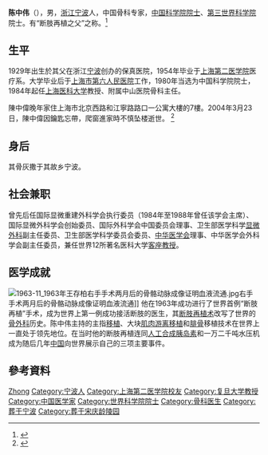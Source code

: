 {{Infobox_Person
| name = 陈中伟
|image= 1963-11 1963年首例断肢再植手术成功医生钱允庆和陈中伟 (cropped).jpg
| caption=     1963年首例断肢再植手术成功医生钱允庆和陈中伟
|box_width= 
|occupation= 
| period = 
|birth_name=
| other_names =
| Sex =男
|birth_date= 1929年10月1日
|birth_place= 
|death_date= {{death date and age|2004|3|23|1929|10|1|}}
|death_place= 
| nationality ={{PRC}}
| residence =
| party =
| religion =
| spouse = 
| relatives = 
|education= 
| past = 
{{Infobox_People_CAS
|学部=生命科学和医学学部
|专业=骨科学
|当选年=1980年
}}
| work =
|awards=
}}

'''陈中伟'''（{{bd|1929年|10月1日|2004年|3月23日}}），男，[[浙江|浙江]][[宁波|宁波]]人，中国骨科专家，[[中国科学院院士|中国科学院院士]]、[[第三世界科学院|第三世界科学院]]院士。有“断肢再植之父”之称。<ref>{{cite web |url=http://xiaoshi.nbedu.net.cn/Info_Manager/School_Intro/source/00000542_1.jpg |title=陈中伟|accessdate=2005-10-16 |deadurl=yes |archiveurl=https://web.archive.org/web/20060619061435/http://xiaoshi.nbedu.net.cn/Info_Manager/School_Intro/source/00000542_1.jpg |archivedate=2006-06-19 }}</ref>

== 生平 ==
1929年出生於其父在浙江[[宁波|宁波]]创办的保真医院，1954年毕业于[[上海第二医学院|上海第二医学院]]医疗系。大学毕业后于[[上海市第六人民医院|上海市第六人民医院]]工作，1980年当选为中国科学院院士，1984年起任[[上海医科大学|上海医科大学]]教授、附属中山医院骨科主任。

陳中偉晚年家住上海市北京西路和江寧路路口一公寓大樓的7樓。2004年3月23日，陳中偉因鑰匙忘帶，爬窗進家時不慎坠楼逝世。
<ref>{{cite news |title=陈中伟院士不慎坠楼辞世 |url=https://news.sina.cn/sa/2004-03-24/detail-ikkntiak9732604.d.html?from=wap}}</ref>

== 身后 ==
其骨灰撒于其故乡宁波。

== 社会兼职 ==
曾先后任国际显微重建外科学会执行委员（1984年至1988年曾任该学会主席）、国际显微外科学会创始委员、国际外科学会中国委员会理事、卫生部医学科学[[显微外科|显微外科]]副主任委员、卫生部医学科学委员会委员、[[中华医学会|中华医学会]]理事、中华医学会外科学会副主任委员，兼任世界12所著名医科大学[[客座教授|客座教授]]。

== 医学成就 ==
[[File:1963-11_1963年王存柏右手手术两月后的骨骼动脉成像证明血液流通.jpg|thumb]]右手手术两月后的骨骼动脉成像证明血液流通]]
他在1963年成功进行了世界首例“断肢再植”手术，成为世界上第一例成功接活断肢的医生，其[[断肢再植术|断肢再植术]]改写了世界的[[骨外科|骨外科]]历史。陈中伟主持的主指[[器官移植|移植]]、大块[[肌肉|肌肉]][[游离移植|游离移植]]和[[腓骨|腓骨]]移植技术在世界上一直处于领先地位。在当时他的断肢再植连同[[人工合成胰岛素|人工合成胰岛素]]和一万二千吨水压机成为随后几年[[中国|中国]]向世界展示自己的三项主要事件。

== 參考資料 ==
{{Reflist}}

{{中国科学院生命科学和医学学部院士}}
{{国务院学位委员会第二届学科评议组/医学}}

{{Authority control}}
{{DEFAULTSORT:Chen}}
[[Category:陈姓|Zhong]]
[[Category:宁波人|Category:宁波人]]
[[Category:上海第二医学院校友|Category:上海第二医学院校友]]
[[Category:复旦大学教授|Category:复旦大学教授]]
[[Category:中国医学家|Category:中国医学家]]
[[Category:世界科学院院士|Category:世界科学院院士]]
[[Category:骨科医生|Category:骨科医生]]
[[Category:葬于宁波|Category:葬于宁波]]
[[Category:葬于宋庆龄陵园|Category:葬于宋庆龄陵园]]